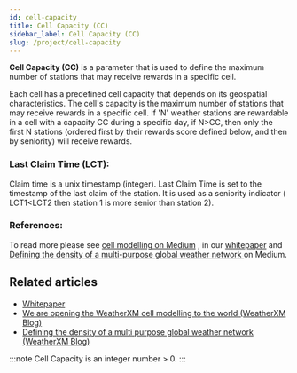 ```yaml
---
id: cell-capacity
title: Cell Capacity (CC)
sidebar_label: Cell Capacity (CC)
slug: /project/cell-capacity
---
```



**Cell Capacity (CC)** is a parameter that is used to define the maximum number of stations that may receive rewards in a specific cell.

Each cell has a predefined cell capacity that depends on its geospatial characteristics. 
The cell's capacity is the maximum number of stations that may receive rewards in a specific cell. 
If 'N' weather stations are rewardable in a cell with a capacity CC during a specific day, if N>CC, then only the first N stations (ordered first by their rewards score defined below, and then by seniority) will receive rewards.

### Last Claim Time (LCT): 
Claim time is a unix timestamp (integer).
Last Claim Time is set to the timestamp of the last claim of the station. It is used as a seniority indicator ( LCT1<LCT2 then station 1 is more senior than station 2).


### References:
To read more please see  <a href="hhttps://blog.weatherxm.com/we-are-opening-the-weatherxm-cell-modelling-to-the-world-b827f1c10c2d">cell modelling on Medium</a> , 
in  our <a href="https://weatherxm.com/whitepaper">whitepaper</a> 
and <a href="https://blog.weatherxm.com/defining-the-density-of-a-multi-purpose-global-weather-network-ea5f4190f91a">
Defining the density of a multi-purpose global weather network </a> on Medium.

## Related articles
- [Whitepaper](https://www.weatherxm.com/whitepaper)
- [We are opening the WeatherXM cell modelling to the world (WeatherXM Blog)](https://blog.weatherxm.com/we-are-opening-the-weatherxm-cell-modelling-to-the-world-b827f1c10c2d)
- [Defining the density of a multi purpose global weather network (WeatherXM Blog)](https://blog.weatherxm.com/defining-the-density-of-a-multi-purpose-global-weather-network-ea5f4190f91a)


:::note
Cell Capacity is an integer number > 0.
:::  
